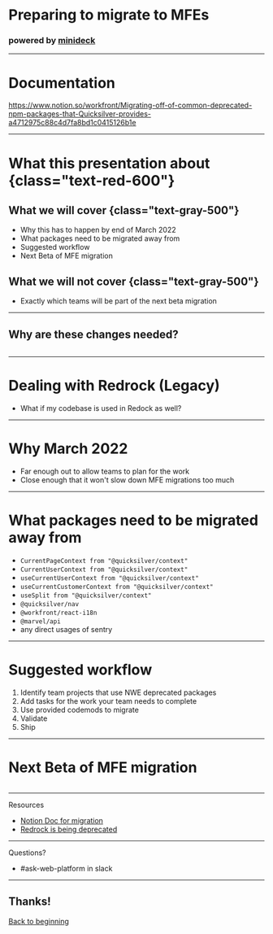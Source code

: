 # Preparing to migrate to MFEs

### powered by [minideck](https://github.com/filoxo/minideck)

---

# Documentation

<div className="mx-16 pt-4 text-blue-600">
  <a href="https://www.notion.so/workfront/Migrating-off-of-common-deprecated-npm-packages-that-Quicksilver-provides-a4712975c88c4d7fa8bd1c0415126b1e">
    https://www.notion.so/workfront/Migrating-off-of-common-deprecated-npm-packages-that-Quicksilver-provides-a4712975c88c4d7fa8bd1c0415126b1e
  </a>
</div>

---

# What this presentation about {class="text-red-600"}

## What we will cover {class="text-gray-500"}
- Why this has to happen by end of March 2022
- What packages need to be migrated away from
- Suggested workflow
- Next Beta of MFE migration

## What we will not cover {class="text-gray-500"}
- Exactly which teams will be part of the next beta migration

---

## Why are these changes needed?


<img src={NowAndLater} alt="" className="" />

---

# Dealing with Redrock (Legacy)
- What if my codebase is used in Redock as well?

---

# Why March 2022
- Far enough out to allow teams to plan for the work
- Close enough that it won't slow down MFE migrations too much

---

# What packages need to be migrated away from

- `CurrentPageContext from "@quicksilver/context"`
- `CurrentUserContext from "@quicksilver/context"`
- `useCurrentUserContext from "@quicksilver/context"`
- `useCurrentCustomerContext from "@quicksilver/context"`
- `useSplit from "@quicksilver/context"`
- `@quicksilver/nav`
- `@workfront/react-i18n`
- `@marvel/api`
- any direct usages of sentry

---

# Suggested workflow

1. Identify team projects that use NWE deprecated packages
2. Add tasks for the work your team needs to complete
3. Use provided codemods to migrate
4. Validate
5. Ship

---

# Next Beta of MFE migration


<div className="flex items-center justify-center">
  <img src={Triangle} alt="" className="max-h-80 max-w-full mx-auto "/>
</div>

---

Resources

- [Notion Doc for migration](https://www.notion.so/workfront/Migrating-off-of-common-deprecated-npm-packages-that-Quicksilver-provides-a4712975c88c4d7fa8bd1c0415126b1e)
- [Redrock is being deprecated](https://one.workfront.com/s/document-item?bundleId=workfront-classic&topicId=Content%2FProduct_Announcements%2FAnnouncements%2Ffeature-removal-timeline.htm&_LANG=en)

---

Questions?

- #ask-web-platform in slack

---

## Thanks! 

[Back to beginning](/#/0)